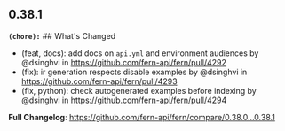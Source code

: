 ## 0.38.1
**`(chore):`** ## What's Changed
* (feat, docs): add docs on `api.yml` and environment audiences by @dsinghvi in https://github.com/fern-api/fern/pull/4292
* (fix): ir generation respects disable examples by @dsinghvi in https://github.com/fern-api/fern/pull/4293
* (fix, python): check autogenerated examples before indexing by @dsinghvi in https://github.com/fern-api/fern/pull/4294


**Full Changelog**: https://github.com/fern-api/fern/compare/0.38.0...0.38.1

